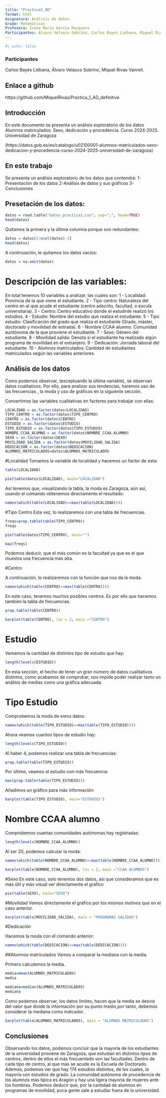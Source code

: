 ```yaml
---
title: "Practica1_AD"
format: html
Asignatura: Análisis de datos
Grado: Matemáticas
Profesora: Irene María García Mosquera
Participantes: Álvaro Velasco Sobrino, Carlos Bayés Liébana, Miquel Rivas Vanrell
---
```


```r
#| echo: false
```

### Participantes
Carlos Bayés Liébana,
Álvaro Velasco Sobrino,
Miquel Rivas Vanrell.

## Enlace a github
https://github.com/MiquelRivas/Practica_1_AD_definitiva

## Introducción
En este documento se presenta un análisis exploratorio de los datos Alumnos matriculados. Sexo, dedicación y procedencia. Curso 2024-2025. Universidad de Zaragoza

(https://datos.gob.es/es/catalogo/u02100001-alumnos-matriculados-sexo-dedicacion-y-procedencia-curso-2024-2025-universidad-de-zaragoza)

## En este trabajo

Se presenta un análisis exploratorio de los datos que contendrá: 1-Presentación de los datos 2-Análisis de datos y sus gráficos 3-Conclusiones

## Presetación de los datos:

```r
datos = read.table("datos_practica1.csv", sep=";", head=TRUE)
head(datos)
```

Quitamos la primera y la última columna porque son redundantes:

```r
datos = datos[3:ncol(datos)-1]
head(datos)
```

A continuación, le quitamos los datos vacíos:

```r
datos = na.omit(datos)
```

# Descripción de las variables:

En total tenemos 10 variables a analizar, las cuales son: 1 - Localidad: Provincia de la que viene el estudiante. 2 - Tipo centro: Naturaleza del centro en al que acude el estudiante (centro adscrito, facultad, o escula universitaria). 3 - Centro: Centro educativo donde el estudinte realizó los estudios. 4 - Estudio: Nombre del estudio que realiza el estudiante. 5 - Tipo estudio: Clasificación del grado que realiza el estudiante (Grado, máster, doctorado y movilidad de entrada). 6 - Nombre CCAA alumno: Comunidad auntónoma de la que proviene el estudiante. 7 - Sexo: Género del estudiante. 8 - Movilidad salida: Denota si el estudiante ha realizado algún programa de movilidad en el extranjero. 9 - Dedicación: Jornada laboral del estudiante. 10 - Alumnos matriculados: Cantidad de estudiantes matriculados según las variables anteriores.

## Análisis de los datos

Como podemos observar, (exceptuando la última variable), se observan datos cualitativos. Por ello, para analizar sus tendencias, haremos uso de las frecuencias , la moda y uso de gráficos en la siguiente sección.

Convertimos las variables cualitativas en factores para trabajar con ellas:

```r
LOCALIDAD = as.factor(datos$LOCALIDAD)
TIPO_CENTRO = as.factor(datos$TIPO_CENTRO)
CENTRO = as.factor(datos$CENTRO)
ESTUDIO = as.factor(datos$ESTUDIO)
TIPO_ESTUDIO = as.factor(datos$TIPO_ESTUDIO)
NOMBRE_CCAA_ALUMNO = as.factor(datos$NOMBRE_CCAA_ALUMNO)
SEXO = as.factor(datos$SEXO)
MOVILIDAD_SALIDA = as.factor(datos$MOVILIDAD_SALIDA)
DEDICACION = as.factor(datos$DEDICACION)
ALUMNOS_MATRICULADOS=datos$ALUMNOS_MATRICULADOS
```

#Localidad Tomamos la variable de localidad y hacemos un factor de esta:

```r
table(LOCALIDAD)
```

```r
pie(table(datos$LOCALIDAD), main="LOCALIDAD")
```

Así tenemos que, visualizando la tabla, la moda es Zaragoza, aún así, usando el comando obtenemos directamente el resultado:

```r
names(which(table(LOCALIDAD)==max(table(LOCALIDAD))))
```

#Tipo Centro Esta vez, lo realizaremos con una tabla de frecuencias.

```r
freqs=prop.table(table(TIPO_CENTRO))
freqs

```

```r
pie(table(datos$TIPO_CENTRO), main="")
```

```r
max(freqs)
```

Podemos deducir, que el más común es la facultad ya que es el que muestra una frecuencia más alta.

#Centro

A continuación, lo realizaremos con la función que nos da la moda.

```r
names(which(table(CENTRO)==max(table(CENTRO))))
```

En este caso, tenemos muchos posibles centros. Es por ello que hacemos también la tabla de frecuencias.

```r
prop.table(table(CENTRO))
```

```r
barplot(table(CENTRO), las = 2, main ="CENTRO")
```

# Estudio

Vemamos la cantidad de distintos tipo de estudio que hay:

```r
length(levels(ESTUDIO))
```

En esta sección, el hecho de tener un gran número de datos cualitativos distintos, como acabamos de comprobar, nos impide poder realizar tanto un análisis de medias como una gráfica adecuada.

# Tipo Estudio

Comprobemos la moda de estos datos:

```r
names(which(table(TIPO_ESTUDIO)==max(table(TIPO_ESTUDIO))))
```

Ahora veamos cuantos tipos de estudio hay:

```r
length(levels(TIPO_ESTUDIO))
```

Al haber 4, podemos realizar una tabla de frecuencias:

```r
prop.table(table(TIPO_ESTUDIO))
```

Por último, veamos el estudio con más frecuencia:

```r
max(prop.table(table(TIPO_ESTUDIO)))

```

Añadimos un gráfico para más información:

```r
barplot(table(TIPO_ESTUDIO), main="ESTUDIOS")
```

# Nombre CCAA alumno

Comprobemos cuantas comunidades autónomas hay registradas:

```r
length(levels(NOMBRE_CCAA_ALUMNO))
```

Al ser 20, podemos calcular la moda:

```r
names(which(table(NOMBRE_CCAA_ALUMNO)==max(table(NOMBRE_CCAA_ALUMNO))))
```

```r
barplot(table(NOMBRE_CCAA_ALUMNO), las = 2, main ="CCAA ALUMNOS")
```

#Sexo En este caso, solo tenemos dos datos, asi que consideramos que es más útil y más visual ver directamente el gráfico

```r
pie(table(SEXO), main="SEXO")
```

#Movilidad Vemos directamente el gráfico por los mismos motivos que en el caso anterior.

```r
barplot(table(MOVILIDAD_SALIDA), main = "PROGRAMAS SALIDAS")
```

#Dedicación

Hacemos la moda con el comando anterior:

```r
names(which(table(DEDICACION)==max(table(DEDICACION))))
```

##Alumnos matriculados Vamos a comparar la mediana con la media.

Primero calculemos la media.

```r
media=mean(ALUMNOS_MATRICULADOS)
media
```

```r
mediana=median(ALUMNOS_MATRICULADOS)
mediana
```

Como podemos observar, los datos límites, hacen que la media se desvíe del valor que divide la información por su punto medio,por tanto, debemos considerar la mediana como indicador.

```r
barplot(table(ALUMNOS_MATRICULADOS), main = "ALUMNOS MATRICULADOS")
```

## Conclusiones

Observando los datos, podemos concluir que la mayoría de los estudiantes de la universidad proviene de Zaragoza, que estudian en distintos tipos de centros, dentro de ellos el más frecuentado son las facultades. Dentro de cada tipo de centro, al que más se acude es la Escuela de Doctorado. Además, podemos ver que hay 174 estudios distintos, de los cuales, la mayoría son estudios de grado. La comunidad autónoma de procedencia de los alumnos más típica es Aragón y hay una ligera mayoría de mujeres ante los hombres. Podemos deducir que, por la cantidad de alumnos en programas de movilidad, poca gente sale a estudiar fuera de la universidad.
